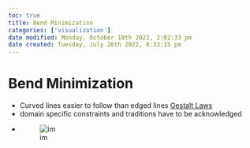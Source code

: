 ```yaml
---
toc: true
title: Bend Minimization
categories: ['visualization']
date modified: Monday, October 10th 2022, 2:02:33 pm
date created: Tuesday, July 26th 2022, 8:33:15 pm
---
```


# Bend Minimization
- Curved lines easier to follow than edged lines [Gestalt Laws](Gestalt%20Laws.qmd)
- domain specific constraints and traditions have to be acknowledged
- ![im](images/Pasted%20image%2020220418123038.png)



